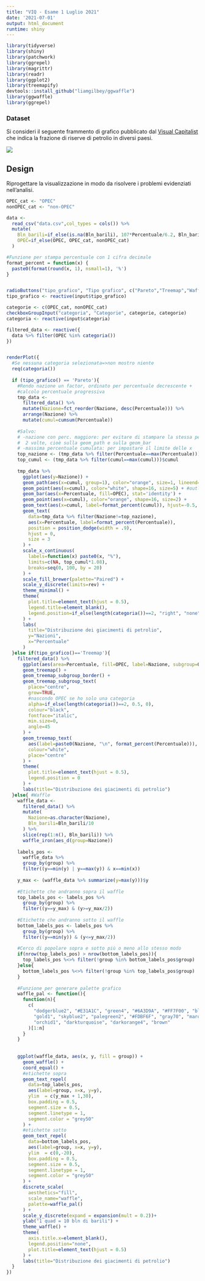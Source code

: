 ```yaml
---
title: "VIQ - Esame 1 Luglio 2021"
date: '2021-07-01'
output: html_document
runtime: shiny
---
```


```r
library(tidyverse)
library(shiny)
library(patchwork)
library(ggrepel)
library(magrittr)
library(readr)
library(ggplot2)
library(treemapify)
devtools::install_github("liamgilbey/ggwaffle")
library(ggwaffle)
library(ggrepel)

```

### Dataset

Si consideri il seguente frammento di grafico pubblicato dal [Visual Capitalist](https://www.visualcapitalist.com/ranking-the-countries-with-the-largest-proven-global-oil-reserves-in-the-world/) che indica la frazione di riserve di petrolio in diversi paesi.

![](Share_of_Global_Oil_Reserves_Black02.jpg)

## Design

Riprogettare la visualizzazione in modo da risolvere i problemi evidenziati nell'analisi.


```r
OPEC_cat <- "OPEC"
nonOPEC_cat <- "non-OPEC"

data <-
  read_csv("data.csv",col_types = cols()) %>%
  mutate(
    Bln_barili=if_else(is.na(Bln_barili), 107*Percentuale/6.2, Bln_barili),
    OPEC=if_else(OPEC, OPEC_cat, nonOPEC_cat)
  )

#Funzione per stampa percentuale con 1 cifra decimale
format_percent = function(x) {
  paste0(format(round(x, 1), nsmall=1), '%')
}


radioButtons("tipo_grafico", "Tipo grafico", c("Pareto","Treemap","Waffle"))
tipo_grafico <- reactive(input$tipo_grafico)

categorie <- c(OPEC_cat, nonOPEC_cat)
checkboxGroupInput("categoria", "Categorie", categorie, categorie)
categoria <- reactive(input$categoria)

filtered_data <- reactive({
  data %>% filter(OPEC %in% categoria())
})


renderPlot({
  #Se nessuna categoria selezionata=>non mostro niente
  req(categoria())
  
  if (tipo_grafico() == 'Pareto'){
    #Rendo nazione un factor, ordinato per percentuale decrescente +
    #calcolo percentuale progressiva
    tmp_data <- 
      filtered_data() %>%
      mutate(Nazione=fct_reorder(Nazione, desc(Percentuale))) %>%
      arrange(Nazione) %>%
      mutate(cumul=cumsum(Percentuale))
    
    #Salvo:
    # -nazione con perc. maggiore: per evitare di stampare la stessa percentuale
    #  2 volte, cioè sulla geom_path e sulla geom_bar
    # -massima percentuale cumulata: per impostare il limite delle x
    top_nazione <- (tmp_data %>% filter(Percentuale==max(Percentuale)))$Nazione
    top_cumul <- (tmp_data %>% filter(cumul==max(cumul)))$cumul
    
    tmp_data %>%
      ggplot(aes(y=Nazione)) +
      geom_path(aes(x=cumul, group=1), color="orange", size=1, lineend="round") +
      geom_point(aes(x=cumul), color="white", shape=16, size=5) + #outline punto
      geom_bar(aes(x=Percentuale, fill=OPEC), stat='identity') +
      geom_point(aes(x=cumul), color="orange", shape=16, size=2) +
      geom_text(aes(x=cumul, label=format_percent(cumul)), hjust=-0.5, size=3) +
      geom_text(
        data=tmp_data %>% filter(Nazione!=top_nazione),
        aes(x=Percentuale, label=format_percent(Percentuale)),
        position = position_dodge(width = .9),
        hjust = 0,
        size = 3
      ) + 
      scale_x_continuous(
        labels=function(x) paste0(x, "%"),
        limits=c(NA, top_cumul*1.08),
        breaks=seq(0, 100, by = 20)
      ) +
      scale_fill_brewer(palette="Paired") +
      scale_y_discrete(limits=rev) +
      theme_minimal() +
      theme(
        plot.title=element_text(hjust = 0.5),
        legend.title=element_blank(),
        legend.position=if_else(length(categoria())==2, "right", "none")
      ) +
      labs(
        title="Distribuzione dei giacimenti di petrolio",
        y="Nazioni",
        x="Percentuale"
      )
  }else if(tipo_grafico()=='Treemap'){
    filtered_data() %>%
      ggplot(aes(area=Percentuale, fill=OPEC, label=Nazione, subgroup=OPEC)) +
      geom_treemap() +
      geom_treemap_subgroup_border() +
      geom_treemap_subgroup_text(
        place="centre",
        grow=TRUE,
        #nascondo OPEC se ho solo una categoria
        alpha=if_else(length(categoria())==2, 0.5, 0),
        colour="black",
        fontface="italic",
        min.size=0,
        angle=45
      ) +
      geom_treemap_text(
        aes(label=paste0(Nazione, "\n", format_percent(Percentuale))),
        colour="white",
        place="centre"
      ) +
      theme(
        plot.title=element_text(hjust = 0.5),
        legend.position = 0
      ) +
      labs(title="Distribuzione dei giacimenti di petrolio")
  }else{ #Waffle
    waffle_data <-
      filtered_data() %>%
      mutate(
        Nazione=as.character(Nazione),
        Bln_barili=Bln_barili/10
      ) %>%
      slice(rep(1:n(), Bln_barili)) %>%
      waffle_iron(aes_d(group=Nazione))
    
    labels_pos <- 
      waffle_data %>%
      group_by(group) %>%
      filter((y==min(y) | y==max(y)) & x==min(x))
    
    y_max <- (waffle_data %>% summarize(y=max(y)))$y
    
    #Etichette che andranno sopra il waffle
    top_labels_pos <- labels_pos %>%
      group_by(group) %>%
      filter((y==y_max) & (y>=y_max/2))
    
    #Etichette che andranno sotto il waffle
    bottom_labels_pos <- labels_pos %>%
      group_by(group) %>%
      filter((y==min(y)) & (y<=y_max/2))
    
    #Cerco di popolare sopra e sotto più o meno allo stesso modo
    if(nrow(top_labels_pos) > nrow(bottom_labels_pos)){
      top_labels_pos %<>% filter(!group %in% bottom_labels_pos$group)
    }else{
      bottom_labels_pos %<>% filter(!group %in% top_labels_pos$group)
    }
    
    #Funzione per generare palette grafico
    waffle_pal <- function(){
      function(n){
        c(
          "dodgerblue2", "#E31A1C", "green4", "#6A3D9A", "#FF7F00", "black",
          "gold1", "skyblue2", "palegreen2", "#FDBF6F", "gray70", "maroon",
          "orchid1", "darkturquoise", "darkorange4", "brown"
        )[1:n]
      }
    }
    
    
    ggplot(waffle_data, aes(x, y, fill = group)) + 
      geom_waffle() + 
      coord_equal() + 
      #etichette sopra
      geom_text_repel(
        data=top_labels_pos,
        aes(label=group, x=x, y=y),
        ylim  = c(y_max + 1,30),
        box.padding = 0.5,
        segment.size = 0.5,
        segment.linetype = 1,
        segment.color = "grey50"
      ) +
      #etichette sotto
      geom_text_repel(
        data=bottom_labels_pos,
        aes(label=group, x=x, y=y),
        ylim  = c(0,-20),
        box.padding = 0.5,
        segment.size = 0.5,
        segment.linetype = 1,
        segment.color = "grey50"
      ) +
      discrete_scale(
        aesthetics="fill",
        scale_name="waffle",
        palette=waffle_pal()
      ) +
      scale_y_discrete(expand = expansion(mult = 0.2))+
      ylab("1 quad = 10 bln di barili") +
      theme_waffle() +
      theme(
        axis.title.x=element_blank(),
        legend.position="none",
        plot.title=element_text(hjust = 0.5)
      ) +
      labs(title="Distribuzione dei giacimenti di petrolio")
  }
})

```
